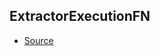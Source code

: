 ## ExtractorExecutionFN



- [Source](https://github.com/Androz2091/discord-player/blob/e7a50df/packages/discord-player/src/extractors/ExtractorExecutionContext.ts#L79)